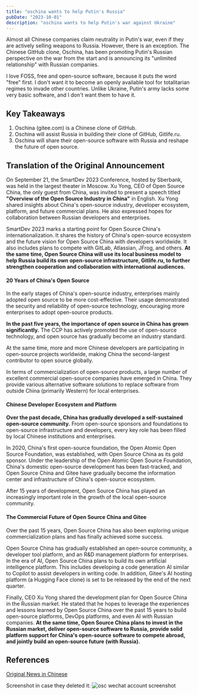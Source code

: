 ```yaml
---
title: "oschina wants to help Putin's Russia"
pubDate: "2023-10-01"
description: "oschina wants to help Putin's war against Ukraine"
---
```


Almost all Chinese companies claim neutrality in Putin's war, even if they are actively selling weapons to Russia. However, there is an exception. The Chinese GitHub clone, Oschina, has been promoting Putin's Russian perspective on the war from the start and is announcing its "unlimited relationship" with Russian companies.

I love FOSS, free and open-source software, because it puts the word "free" first. I don't want it to become an openly available tool for totalitarian regimes to invade other countries. Unlike Ukraine, Putin's army lacks some very basic software, and I don't want them to have it.

## Key Takeaways
1. Oschina (gitee.com) is a Chinese clone of GitHub.  
2. Oschina will assist Russia in building their clone of GitHub, Gitlife.ru.  
3. Oschina will share their open-source software with Russia and reshape the future of open source.  

## Translation of the Original Announcement

On September 21, the SmartDev 2023 Conference, hosted by Sberbank, was held in the largest theater in Moscow. Xu Yong, CEO of Open Source China, the only guest from China, was invited to present a speech titled **"Overview of the Open Source Industry in China"** in English. Xu Yong shared insights about China's open-source industry, developer ecosystem, platform, and future commercial plans. He also expressed hopes for collaboration between Russian developers and enterprises.  

SmartDev 2023 marks a starting point for Open Source China's internationalization. It shares the history of China's open-source ecosystem and the future vision for Open Source China with developers worldwide. It also includes plans to compete with GitLab, Atlassian, JFrog, and others. **At the same time, Open Source China will use its local business model to help Russia build its own open-source infrastructure, Gitlife.ru, to further strengthen cooperation and collaboration with international audiences.**

#### 20 Years of China's Open Source

In the early stages of China's open-source industry, enterprises mainly adopted open source to be more cost-effective. Their usage demonstrated the security and reliability of open-source technology, encouraging more enterprises to adopt open-source products.  

**In the past five years, the importance of open source in China has grown significantly.** The CCP has actively promoted the use of open-source technology, and open source has gradually become an industry standard.  

At the same time, more and more Chinese developers are participating in open-source projects worldwide, making China the second-largest contributor to open source globally.  

In terms of commercialization of open-source products, a large number of excellent commercial open-source companies have emerged in China. They provide various alternative software solutions to replace software from outside China (primarily Western) for local enterprises.  

#### Chinese Developer Ecosystem and Platform

**Over the past decade, China has gradually developed a self-sustained open-source community.** From open-source sponsors and foundations to open-source infrastructure and developers, every key role has been filled by local Chinese institutions and enterprises.  

In 2020, China's first open-source foundation, the Open Atomic Open Source Foundation, was established, with Open Source China as its gold sponsor. Under the leadership of the Open Atomic Open Source Foundation, China's domestic open-source development has been fast-tracked, and Open Source China and Gitee have gradually become the information center and infrastructure of China's open-source ecosystem.  

After 15 years of development, Open Source China has played an increasingly important role in the growth of the local open-source community.  

#### The Commercial Future of Open Source China and Gitee

Over the past 15 years, Open Source China has also been exploring unique commercialization plans and has finally achieved some success.  

Open Source China has gradually established an open-source community, a developer tool platform, and an R&D management platform for enterprises. In the era of AI, Open Source China plans to build its own artificial intelligence platform. This includes developing a code generation AI similar to Copilot to assist developers in writing code. In addition, Gitee's AI hosting platform (a Hugging Face clone) is set to be released by the end of the next quarter.  

Finally, CEO Xu Yong shared the development plan for Open Source China in the Russian market. He stated that he hopes to leverage the experiences and lessons learned by Open Source China over the past 15 years to build open-source platforms, DevOps platforms, and even AI with Russian companies. **At the same time, Open Source China plans to invest in the Russian market, deliver open-source software to Russia, provide solid platform support for China's open-source software to compete abroad, and jointly build an open-source future (with Russia).**

## References
[Original News in Chinese](https://mp.weixin.qq.com/s?__biz=MjM5NzM0MjcyMQ==&mid=2650190877&idx=1&sn=bbc9c268e68a2a95653a3438a4202d01)

Screenshot in case they deleted it:
<Image src={myImage} alt="osc wechat account screenshot" />
